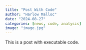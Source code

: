 ```yaml
---
title: "Post With Code"
author: "Harlow Malloc"
date: "2024-08-27"
categories: [news, code, analysis]
image: "image.jpg"
---
```


This is a post with executable code.
